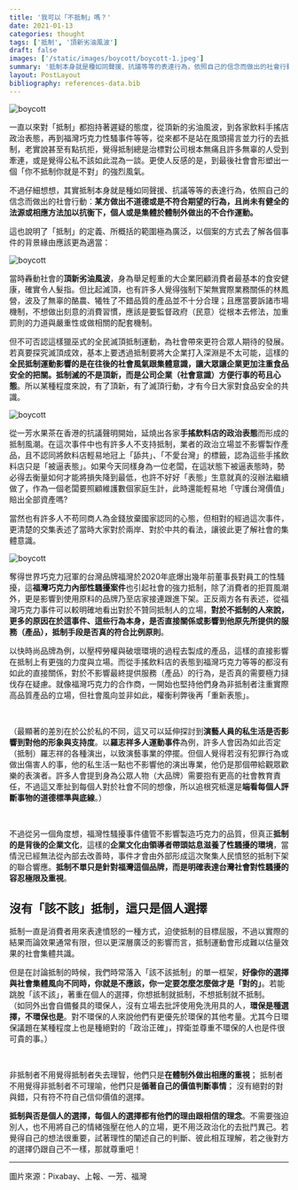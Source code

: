 ```yaml
---
title: '我可以「不抵制」嗎？'
date: 2021-01-13
categories: thought
tags: ['抵制', '頂新劣油風波']
draft: false
images: ['/static/images/boycott/boycott-1.jpeg']
summary: '抵制本身就是種如同聲援、抗議等等的表達行為，依照自己的信念而做出的社會行動：某方做出不道德或是不符合期望的行為，且尚未有健全的法源或相應方法加以抗衡下，個人或是集體於體制外做出的不合作運動。'
layout: PostLayout
bibliography: references-data.bib
---
```


![boycott](/static/images/boycott/boycott-1.jpeg)

一直以來對「抵制」都抱持著遲疑的態度，從頂新的劣油風波，到各家飲料手搖店政治表態，再到福灣巧克力性騷事件等等，從來都不是站在風頭揚言並力行的去抵制，老實說甚至有點抗拒，覺得抵制總是治標對公司根本無痛且許多無辜的人受到牽連，或是覺得公私不該如此混為一談。更使人反感的是，到最後社會會形塑出一個「你不抵制你就是不對」的強烈風氣。

不過仔細想想，其實抵制本身就是種如同聲援、抗議等等的表達行為，依照自己的信念而做出的社會行動：**某方做出不道德或是不符合期望的行為，且尚未有健全的法源或相應方法加以抗衡下，個人或是集體於體制外做出的不合作運動。**

這也說明了「抵制」的定義、所概括的範圍極為廣泛，以個案的方式去了解各個事件的背景緣由應該更為適當：

![boycott](/static/images/boycott/boycott-2.jpeg)

當時轟動社會的**頂新劣油風波**，身為舉足輕重的大企業罔顧消費者最基本的食安健康，確實令人髮指。但比起滅頂，也有許多人覺得強制下架無實際業務關係的林鳳營，波及了無辜的酪農、犧牲了不錯品質的產品並不十分合理；且應當要訴諸市場機制，不想做出刻意的消費習慣，應該是要監督政府（民意）從根本去修法，加重罰則的力道與嚴重性或做相關的配套機制。

但不可否認這樣獵巫式的全民滅頂抵制運動，為社會帶來更符合眾人期待的發展。若真要探究滅頂成效，基本上要透過抵制要將大企業打入深淵是不太可能，這樣的**全民抵制運動影響的是在往後的社會風氣跟集體意識，讓大眾讓企業更加注重食品安全的把關。抵制滅的不是頂新，而是公司企業（社會意識）方便行事的苟且心態**。所以某種程度來說，有了頂新，有了滅頂行動，才有今日大家對食品安全的共識。

![boycott](/static/images/boycott/boycott-4.jpeg)

從一芳水果茶在香港的抗議聲明開始，延燒出各家**手搖飲料店的政治表態**而形成的抵制風潮。在這次事件中也有許多人不支持抵制，業者的政治立場並不影響製作產品，且不認同將飲料店輕易地冠上「舔共」、「不愛台灣」的標籤，認為這些手搖飲料店只是「被逼表態」。如果今天同樣身為一位老闆，在這狀態下被逼表態時，勢必得去衡量如何才能將損失降到最低，也許不好好「表態」生意就真的沒辦法繼續做了，作為一個老闆要照顧維護數個家庭生計，此時還能輕易地「守護台灣價值」賠出全部資產嗎?

當然也有許多人不苟同商人為金錢放棄國家認同的心態，但相對的經過這次事件，更清楚的交集表述了當時大家對於兩岸、對於中共的看法，讓彼此更了解社會的集體意識。

![boycott](/static/images/boycott/boycott-3.jpeg)

奪得世界巧克力冠軍的台灣品牌福灣於2020年底爆出幾年前董事長對員工的性騷擾，這**福灣巧克力內部性騷擾案件**也引起社會的強力抵制，除了消費者的拒買風潮外，更是影響到使用原料的品牌乃至店家接連跟進下架。正反兩方各有表述，從福灣巧克力事件可以較明確地看出對於不贊同抵制人的立場，**對於不抵制的人來說，更多的原因在於這事件、這些行為本身，是否直接關係或影響到他原先所提供的服務（產品），抵制手段是否真的符合比例原則**。

以快時尚品牌為例，以壓榨勞權與破壞環境的過程去製成的產品，這樣的直接影響在抵制上有更強的力度與立場。而從手搖飲料店的表態到福灣巧克力等等的都沒有如此的直接關係，對於不影響最終提供服務（產品）的行為，是否真的需要極力撻伐存在疑慮。就像福灣巧克力的合作商，一開始也堅持他們身為非抵制者注重實際高品質產品的立場，但社會風向並非如此，權衡利弊後再「重新表態」。

 <br/>

（最顯著的差別在於公於私的不同，這又可以延伸探討到**演藝人員的私生活是否影響到對他的形象與支持度**。以**羅志祥多人運動事件**為例，許多人會因為如此否定（抵制）羅志祥的各種演出，以致演藝事業的停擺。但個人覺得若沒有犯罪行為或做出傷害人的事，他的私生活一點也不影響他的演出專業，他仍是那個帶給觀眾歡樂的表演者。許多人會提到身為公眾人物（大品牌）需要抱有更高的社會教育責任，不過這又牽扯到每個人對於社會不同的想像，所以追根究柢還是**端看每個人評斷事物的道德標準與底線**。）

 <br/>
 

不過從另一個角度想，福灣性騷擾事件儘管不影響製造巧克力的品質，但真正**抵制的是背後的企業文化**，這樣的**企業文化由領導者帶頭姑息滋養了性騷擾的環境**，當情況已經無法從內部去改善時，事件才會由外部形成這次聚集人民憤怒的抵制下架的聯合響應。**抵制不單只是針對福灣這個品牌，而是明確表達台灣社會對性騷擾的容忍極限及重視**。

 

## 沒有「該不該」抵制，這只是個人選擇

抵制一直是消費者用來表達憤怒的一種方式，迫使抵制的目標屈服，不過以實際的結果而論效果通常有限，但以更深層廣泛的影響而言，抵制運動會形成難以估量效果的社會集體共識。

但是在討論抵制的時候，我們時常落入「該不該抵制」的單一框架，**好像你的選擇與社會集體風向不同時，你就是不應該，你一定要怎麼怎麼做才是「對的」**。若能跳脫「該不該」，著重在個人的選擇，你想抵制就抵制，不想抵制就不抵制。  
（如同外出會自備餐具的環保人，沒有立場去批評使用免洗用具的人，**環保是種選擇，不環保也是**。對不環保的人來說他們有更優先於環保的其他考量。尤其今日環保議題在某種程度上也是種絕對的「政治正確」，捍衛並尊重不環保的人也是件很可貴的事。）

 <br/>

非抵制者不用覺得抵制者失去理智，他們只是**在體制外做出相應的重視**；
抵制者不用覺得非抵制者不可理喻，他們只是**循著自己的價值判斷事情**；
沒有絕對的對與錯，只有符不符自己信仰價值的選擇。

 

**抵制與否是個人的選擇，每個人的選擇都有他們的理由跟相信的理念**。不需要強迫別人，也不用將自己的情緒強壓在他人的立場，更不用泛政治化的去批鬥異己。若覺得自己的想法很重要，試著理性的闡述自己的判斷、彼此相互理解，若之後對方的選擇仍跟自己不一樣，那就尊重吧！

 ---

圖片來源：Pixabay、上報、一芳、福灣